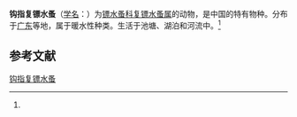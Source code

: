 {{Speciesbox
| name = 钩指复镖水蚤
| status = 
| status_system = 
| image = 
| genus = Allodiaptomus
| species = specillodactylus
| authority = (Shen et Tai, 1964)<ref name='id12480'>{{cite web| url =http://www.bioinfo.cn/db05/BjdwSpecies.php?action=view&id=12480| title =钩指复镖水蚤| work =《中国动物物种编目数据库》| publisher =中国科学院微生物研究所| author =中国科学院动物研究所| accessdate =2009-04-28| deadurl =yes| archiveurl =https://web.archive.org/web/20160305071743/http://www.bioinfo.cn/db05/BjdwSpecies.php?action=view&id=12480| archivedate =2016-03-05}}</ref>
}}

'''钩指复镖水蚤'''（[[学名|学名]]：{{lang|la|''Allodiaptomus specillodactylus''}}）为[[镖水蚤科|镖水蚤科]][[复镖水蚤属|复镖水蚤属]]的动物，是中国的特有物种。分布于[[广东|广东]]等地，属于暖水性种类。生活于池塘、湖泊和河流中。<ref name='id12480'/>

== 参考文献 ==
{{reflist}}

{{Wikispecies|Allodiaptomus specillodactylus}}
{{Taxonbar|from=Q15224230}}

[[Category:复镖水蚤属|钩指复镖水蚤]]


{{节肢动物小作品}}